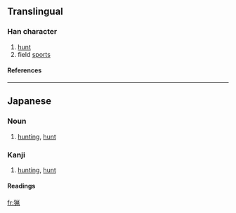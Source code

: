 {{see|獵}}

==Translingual==
===Han character===
{{Han char|rn=94|rad=犬|as=08|sn=11|four=|canj=大竹火竹弓 (KHFHN)}}
# [[hunt]]
# field [[sport]]s
====References====
{{Han ref|kx=0714.051|dkj=20512|dj=1126.050|hdz=21354.141|uh=731F|ud=29471}}

----
==Japanese==
===Noun===
{{ja-noun|k|hira=りょう|rom=ryō}}

# [[hunting]], [[hunt]]

===Kanji===
{{ja-kanji|grade=c|rs=犬08}}
# [[hunting]], [[hunt]]
====Readings====
{{ja-readings|on=[[りょう]] (ryō)|kun=[[かり]] (kari), [[かる]] (karu)}}
  

[[fr:猟]]